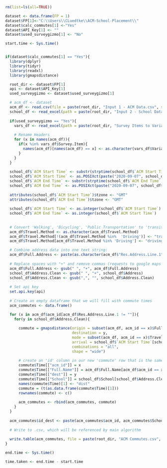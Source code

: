 ```r
rm(list=ls(all=TRUE))

dataset <- data.frame(FP = 1)
dataset$FP[1]<-"C:\\Users\\CLuedtke\\ACM-School-Placement\\"
dataset$calc_commutes[1] <-"Yes"
dataset$API_Key[1] <- ""
dataset$used_surveygizmo[1] <- "No"

```


```r
start.time <- Sys.time()


if(dataset$calc_commutes[1] == "Yes"){
  library(dplyr)
  library(tidyr)
  library(readxl)
  library(gmapsdistance)

  root_dir <- dataset$FP[1]
  api <- dataset$API_Key[1]
  used_surveygizmo <- dataset$used_surveygizmo[1]

  # acm_df <- dataset
  acm_df <- read.csv(file = paste(root_dir, "Input 1 - ACM Data.csv", sep = ""), check.names=FALSE)
  school_df <- read_excel(path = paste(root_dir, "Input 2 - School Data.xls", sep = ""))
  
  if(used_surveygizmo == "Yes"){
    vars_df <- read_excel(path = paste(root_dir, "Survey Items to Variable Names.xls", sep = ""))
    
    # Rename Headers
    for (x in names(acm_df)){
      if(x %in% vars_df$Survey.Item){
        names(acm_df)[names(acm_df) == x] <- as.character(vars_df$Variable.Name[vars_df$Survey.Item == x])
      }
    }
  }
  
  school_df$`ACM Start Time` <- substr(strptime(school_df$`ACM Start Time`, "%I:%M%p" ),12,19)
  school_df$`ACM Start Time` <- as.POSIXct(paste("2020-09-07", school_df$`ACM Start Time`))
  school_df$`ACM End Time` <- substr(strptime(school_df$`ACM End Time`, "%I:%M%p" ),12,19)
  school_df$`ACM End Time` <- as.POSIXct(paste("2020-09-07", school_df$`ACM End Time`))
  
  attributes(school_df$`ACM Start Time`)$tzone <- "GMT"
  attributes(school_df$`ACM End Time`)$tzone <- "GMT" 
  
  school_df$`ACM Start Time` <- as.integer(school_df$`ACM Start Time`)
  school_df$`ACM End Time` <- as.integer(school_df$`ACM Start Time`)
  
  
  # Convert 'Walking', 'Bicycling', 'Public Transportation' to 'transit'
  acm_df$Travel.Method <- as.character(acm_df$Travel.Method)
  acm_df$Travel.Method[!(acm_df$Travel.Method %in%  'Driving')] <- "transit"
  acm_df$Travel.Method[acm_df$Travel.Method %in% 'Driving'] <- "driving"

  # Combine address data into one text string:
  acm_df$Full.Address <- paste(as.character(acm_df$"Res.Address.Line.1"), as.character(acm_df$"Res.City"), as.character(acm_df$"Res.State"), as.character(acm_df$"Res.Postal.Code"))
  
  # Replace spaces with "+" and remove commas (requests to google maps API cannot include spaces)
  acm_df$Full.Address <- gsub(" ", "+", acm_df$Full.Address)
  school_df$Address.Clean <- gsub(" ", "+", school_df$Address)
  school_df$Address.Clean <- gsub(",", "", school_df$Address.Clean)
  
  # Set api key
  set.api.key(api)
  
  # Create an empty dataframe that we will fill with commute times
  acm_commutes <- data.frame()

  for (x in acm_df$acm_id[acm_df$Res.Address.Line.1 != ""]){
    for(y in school_df$Address.Clean){
      
      commute = gmapsdistance(origin = subset(acm_df, acm_id == x)$Full.Address, 
                              destination = y, 
                              mode = subset(acm_df, acm_id == x)$Travel.Method,
                              arrival = school_df$`ACM Start Time`[school_df$Address.Clean == y],
                              combinations = "all", 
                              shape = "wide")
      
      # create an 'id' column in our new 'commute' row that is the same as x. We will use this to join our data frames.
      commute$Time[["acm_id"]] = x
      commute$Time[["Full.Name"]] = acm_df$Full.Name[acm_df$acm_id == x]
      commute$Time[["dest"]] = y
      commute$Time[["School"]] = school_df$School[school_df$Address.Clean == y]
      names(commute$Time)[1] <- "dist"
      commute = (t(as.data.frame(commute$Time)[1]))
      rownames(commute) <- c()
      
      acm_commutes <- rbind(acm_commutes, commute)
    }
  }
  
  acm_commutes$id_dest <- paste(acm_commutes$acm_id, acm_commutes$School, sep = "_")
    
  # Write to .csv, which will be referenced by main algorithm
  
  write.table(acm_commutes, file = paste(root_dir, "ACM Commutes.csv", sep = ""), sep=",", row.names=FALSE)
}

end.time <- Sys.time()

time.taken <- end.time - start.time



```